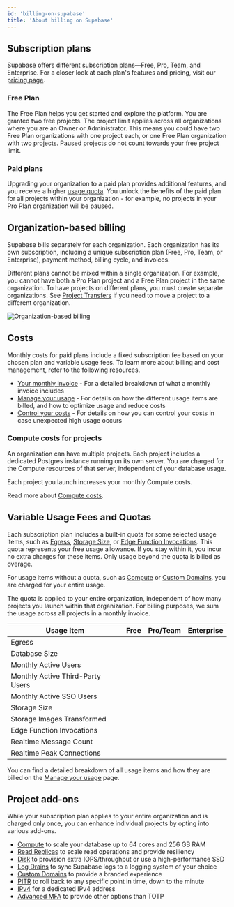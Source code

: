```yaml
---
id: 'billing-on-supabase'
title: 'About billing on Supabase'
---
```


## Subscription plans

Supabase offers different subscription plans—Free, Pro, Team, and Enterprise. For a closer look at each plan's features and pricing, visit our [pricing page](https://supabase.com/pricing).

### Free Plan

The Free Plan helps you get started and explore the platform. You are granted two free projects. The project limit applies across all organizations where you are an Owner or Administrator. This means you could have two Free Plan organizations with one project each, or one Free Plan organization with two projects. Paused projects do not count towards your free project limit.

### Paid plans

Upgrading your organization to a paid plan provides additional features, and you receive a higher [usage quota](/docs/guides/platform/billing-on-supabase#variable-usage-fees-and-quotas). You unlock the benefits of the paid plan for all projects within your organization - for example, no projects in your Pro Plan organization will be paused.

## Organization-based billing

Supabase bills separately for each organization. Each organization has its own subscription, including a unique subscription plan (Free, Pro, Team, or Enterprise), payment method, billing cycle, and invoices.

Different plans cannot be mixed within a single organization. For example, you cannot have both a Pro Plan project and a Free Plan project in the same organization. To have projects on different plans, you must create separate organizations. See [Project Transfers](/docs/guides/platform/project-transfer) if you need to move a project to a different organization.

<div className="text-center">
  <Image
    alt="Organization-based billing"
    src={{
      light: '/docs/img/guides/platform/billing-overview--light.png',
      dark: '/docs/img/guides/platform/billing-overview.png',
    }}
    className="max-w-[600px] inline-block"
    zoomable
  />
</div>

## Costs

Monthly costs for paid plans include a fixed subscription fee based on your chosen plan and variable usage fees. To learn more about billing and cost management, refer to the following resources.

- [Your monthly invoice](/docs/guides/platform/your-monthly-invoice) - For a detailed breakdown of what a monthly invoice includes
- [Manage your usage](/docs/guides/platform/manage-your-usage) - For details on how the different usage items are billed, and how to optimize usage and reduce costs
- [Control your costs]() - For details on how you can control your costs in case unexpected high usage occurs

### Compute costs for projects

An organization can have multiple projects. Each project includes a dedicated Postgres instance running on its own server. You are charged for the Compute resources of that server, independent of your database usage.

<Admonition type="caution">

Each project you launch increases your monthly Compute costs.

</Admonition>

Read more about [Compute costs](/docs/guides/platform/manage-your-usage/compute).

## Variable Usage Fees and Quotas

Each subscription plan includes a built-in quota for some selected usage items, such as [Egress](/docs/guides/platform/manage-your-usage/egress), [Storage Size](/docs/guides/platform/manage-your-usage/storage-size), or [Edge Function Invocations](/docs/guides/platform/manage-your-usage/edge-function-invocations). This quota represents your free usage allowance. If you stay within it, you incur no extra charges for these items. Only usage beyond the quota is billed as overage.

For usage items without a quota, such as [Compute](/docs/guides/platform/manage-your-usage/compute) or [Custom Domains](/docs/guides/platform/manage-your-usage/custom-domains), you are charged for your entire usage.

The quota is applied to your entire organization, independent of how many projects you launch within that organization. For billing purposes, we sum the usage across all projects in a monthly invoice.

| Usage Item                       | Free                                                     | Pro/Team                                                | Enterprise                                                     |
| -------------------------------- | -------------------------------------------------------- | ------------------------------------------------------- | -------------------------------------------------------------- |
| Egress                           | <QuotaPrice product="egress" tier="free" />              | <QuotaPrice product="egress" tier="pro" />              | <QuotaPrice product="egress" tier="enterprise" />              |
| Database Size                    | <QuotaPrice product="disk" tier="free" />                | <QuotaPrice product="disk" tier="pro" />                | <QuotaPrice product="disk" tier="enterprise" />                |
| Monthly Active Users             | <QuotaPrice product="mau" tier="free" />                 | <QuotaPrice product="mau" tier="pro" />                 | <QuotaPrice product="mau" tier="enterprise" />                 |
| Monthly Active Third-Party Users | <QuotaPrice product="thirdPartyMau" tier="free" />       | <QuotaPrice product="thirdPartyMau" tier="pro" />       | <QuotaPrice product="thirdPartyMau" tier="enterprise" />       |
| Monthly Active SSO Users         | <QuotaPrice product="ssoMau" tier="free" />              | <QuotaPrice product="ssoMau" tier="pro" />              | <QuotaPrice product="ssoMau" tier="enterprise" />              |
| Storage Size                     | <QuotaPrice product="storage" tier="free" />             | <QuotaPrice product="storage" tier="pro" />             | <QuotaPrice product="storage" tier="enterprise" />             |
| Storage Images Transformed       | <QuotaPrice product="imageTransforms" tier="free" />     | <QuotaPrice product="imageTransforms" tier="pro" />     | <QuotaPrice product="imageTransforms" tier="enterprise" />     |
| Edge Function Invocations        | <QuotaPrice product="functionInvocations" tier="free" /> | <QuotaPrice product="functionInvocations" tier="pro" /> | <QuotaPrice product="functionInvocations" tier="enterprise" /> |
| Realtime Message Count           | <QuotaPrice product="rtMessages" tier="free" />          | <QuotaPrice product="rtMessages" tier="pro" />          | <QuotaPrice product="rtMessages" tier="enterprise" />          |
| Realtime Peak Connections        | <QuotaPrice product="rtPeakConns" tier="free" />         | <QuotaPrice product="rtPeakConns" tier="pro" />         | <QuotaPrice product="rtPeakConns" tier="enterprise" />         |

You can find a detailed breakdown of all usage items and how they are billed on the [Manage your usage](/docs/guides/platform/manage-your-usage) page.

## Project add-ons

While your subscription plan applies to your entire organization and is charged only once, you can enhance individual projects by opting into various add-ons.

- [Compute](/docs/guides/platform/compute-and-disk#compute) to scale your database up to 64 cores and 256 GB RAM
- [Read Replicas](/docs/guides/platform/read-replicas) to scale read operations and provide resiliency
- [Disk](/docs/guides/platform/compute-and-disk#disk) to provision extra IOPS/throughput or use a high-performance SSD
- [Log Drains](/docs/guides/telemetry/log-drains) to sync Supabase logs to a logging system of your choice
- [Custom Domains](/docs/guides/platform/custom-domains) to provide a branded experience
- [PITR](/docs/guides/platform/backups#point-in-time-recovery) to roll back to any specific point in time, down to the minute
- [IPv4](/docs/guides/platform/ipv4-address) for a dedicated IPv4 address
- [Advanced MFA](/docs/guides/auth/auth-mfa/phone) to provide other options than TOTP
